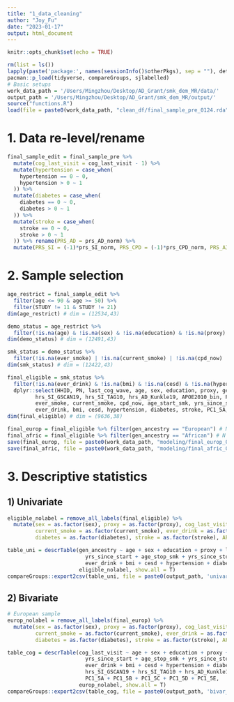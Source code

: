 ```yaml
---
title: "1_data_cleaning"
author: "Joy_Fu"
date: "2023-01-17"
output: html_document
---
```


```r
knitr::opts_chunk$set(echo = TRUE)
```

```r
rm(list = ls())
lapply(paste('package:', names(sessionInfo()$otherPkgs), sep = ""), detach, character.only = TRUE, unload = TRUE)
pacman::p_load(tidyverse, compareGroups, sjlabelled)
# Basic setups
work_data_path = '/Users/Mingzhou/Desktop/AD_Grant/smk_dem_MR/data/'
output_path = '/Users/Mingzhou/Desktop/AD_Grant/smk_dem_MR/output/'
source("functions.R")
load(file = paste0(work_data_path, "clean_df/final_sample_pre_0124.rda"))
```

# 1. Data re-level/rename
```r
final_sample_edit = final_sample_pre %>% 
  mutate(cog_last_visit = cog_last_visit - 1) %>% 
  mutate(hypertension = case_when(
    hypertension == 0 ~ 0,
    hypertension > 0 ~ 1
  )) %>% 
  mutate(diabetes = case_when(
    diabetes == 0 ~ 0,
    diabetes > 0 ~ 1
  )) %>% 
  mutate(stroke = case_when(
    stroke == 0 ~ 0,
    stroke > 0 ~ 1
  )) %>% rename(PRS_AD = prs_AD_norm) %>% 
  mutate(PRS_SI = (-1)*prs_SI_norm, PRS_CPD = (-1)*prs_CPD_norm, PRS_AI = (-1)*prs_AI_norm, PRS_SC = (-1)*prs_SC_norm)
```

# 2. Sample selection 
```r
age_restrict = final_sample_edit %>% 
  filter(age <= 90 & age >= 50) %>% 
  filter(STUDY != 11 & STUDY != 21)
dim(age_restrict) # dim = (12534,43)

demo_status = age_restrict %>% 
  filter(!is.na(age) & !is.na(sex) & !is.na(education) & !is.na(proxy) & !is.na(last_cog_wave)) 
dim(demo_status) # dim = (12491,43)

smk_status = demo_status %>% 
  filter(!is.na(ever_smoke) | !is.na(current_smoke) | !is.na(cpd_now) | !is.na(cig_most) | !is.na(age_start_smk))
dim(smk_status) # dim = (12422,43)

final_eligible = smk_status %>% 
  filter(!is.na(ever_drink) & !is.na(bmi) & !is.na(cesd) & !is.na(hypertension) & !is.na(diabetes) & !is.na(stroke) & !is.na(APOE2010_bin)) %>% 
  dplyr::select(HHID, PN, last_cog_wave, age, sex, education, proxy, gen_ancestry, cog_last_visit, 
         hrs_SI_GSCAN19, hrs_SI_TAG10, hrs_AD_Kunkle19, APOE2010_bin, PRS_SI, PRS_CPD, PRS_AI, PRS_SC, PRS_AD,
         ever_smoke, current_smoke, cpd_now, age_start_smk, yrs_since_start, age_stop_smk, yrs_since_stop, total_smk_yr, cig_most,
         ever_drink, bmi, cesd, hypertension, diabetes, stroke, PC1_5A, PC1_5B, PC1_5C, PC1_5D, PC1_5E)
dim(final_eligible) # dim = (9636,38)

final_europ = final_eligible %>% filter(gen_ancestry == "European") # N = 7708
final_afric = final_eligible %>% filter(gen_ancestry == "African") # N = 1928
save(final_europ, file = paste0(work_data_path, "modeling/final_europ_0124.rda"))
save(final_afric, file = paste0(work_data_path, "modeling/final_afric_0124.rda"))
```

# 3. Descriptive statistics
## 1) Univariate
```r
eligible_nolabel = remove_all_labels(final_eligible) %>% 
  mutate(sex = as.factor(sex), proxy = as.factor(proxy), cog_last_visit = as.factor(cog_last_visit), ever_smoke = as.factor(ever_smoke),
         current_smoke = as.factor(current_smoke), ever_drink = as.factor(ever_drink), hypertension = as.factor(hypertension),
         diabetes = as.factor(diabetes), stroke = as.factor(stroke), APOE2010_bin = as.factor(APOE2010_bin))

table_uni = descrTable(gen_ancestry ~ age + sex + education + proxy + last_cog_wave + cog_last_visit + ever_smoke + current_smoke + cpd_now + age_start_smk + 
                         yrs_since_start + age_stop_smk + yrs_since_stop + total_smk_yr + cig_most + 
                         ever_drink + bmi + cesd + hypertension + diabetes + stroke + APOE2010_bin,
                       eligible_nolabel, show.all = T)
compareGroups::export2csv(table_uni, file = paste0(output_path, 'univariate_ancestry.csv'))
```

## 2) Bivariate
```r
# European sample
europ_nolabel = remove_all_labels(final_europ) %>% 
  mutate(sex = as.factor(sex), proxy = as.factor(proxy), cog_last_visit = as.factor(cog_last_visit), ever_smoke = as.factor(ever_smoke),
         current_smoke = as.factor(current_smoke), ever_drink = as.factor(ever_drink), hypertension = as.factor(hypertension),
         diabetes = as.factor(diabetes), stroke = as.factor(stroke), APOE2010_bin = as.factor(APOE2010_bin))

table_cog = descrTable(cog_last_visit ~ age + sex + education + proxy + last_cog_wave + ever_smoke + current_smoke + cpd_now + age_start_smk + 
                         yrs_since_start + age_stop_smk + yrs_since_stop + total_smk_yr + cig_most + 
                         ever_drink + bmi + cesd + hypertension + diabetes + stroke + APOE2010_bin +
                         hrs_SI_GSCAN19 + hrs_SI_TAG10 + hrs_AD_Kunkle19 + PRS_SI + PRS_CPD + PRS_AI + PRS_SC + PRS_AD +
                         PC1_5A + PC1_5B + PC1_5C + PC1_5D + PC1_5E,
                       europ_nolabel, show.all = T)
compareGroups::export2csv(table_cog, file = paste0(output_path, 'bivar_cog_europ.csv'))
```

